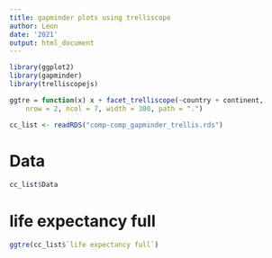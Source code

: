 ```yaml
---
title: gapminder plots using trelliscope
author: Leon
date: '2021'
output: html_document
---
```


```r
library(ggplot2)
library(gapminder)
library(trelliscopejs)

ggtre = function(x) x + facet_trelliscope(~country + continent, 
    nrow = 2, ncol = 7, width = 300, path = ".")

cc_list <- readRDS("comp-comp_gapminder_trellis.rds")
```

# Data

```r
cc_list$Data
```

# life expectancy full

```r
ggtre(cc_list$`life expectancy full`)
```
